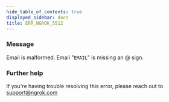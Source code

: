 ```yaml
---
hide_table_of_contents: true
displayed_sidebar: docs
title: ERR_NGROK_5512
---
```


### Message

Email is malformed. Email "`EMAIL`" is missing an @ sign.

### Further help

If you're having trouble resolving this error, please reach out to [support@ngrok.com](mailto:support@ngrok.com?subject=Help%20with%20ERR_NGROK_5512)
